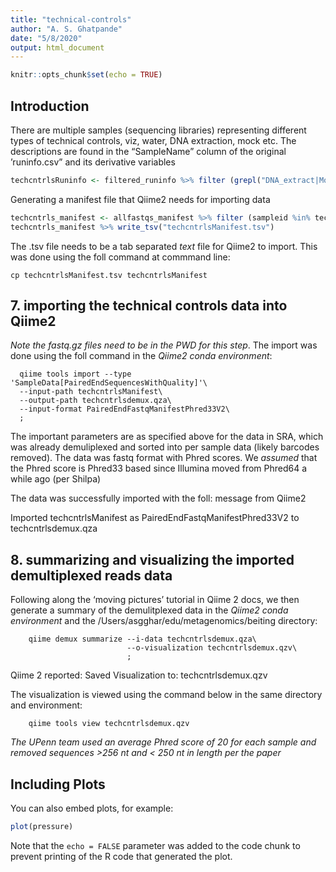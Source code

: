 ```yaml
---
title: "technical-controls"
author: "A. S. Ghatpande"
date: "5/8/2020"
output: html_document
---
```


```r
knitr::opts_chunk$set(echo = TRUE)
```

## Introduction

There are multiple samples (sequencing libraries) representing different types of technical controls, viz, water, DNA extraction, mock etc. The descriptions are found in the "SampleName" column of the original 'runinfo.csv" and its derivative variables 

```r
techcntrlsRuninfo <- filtered_runinfo %>% filter (grepl("DNA_extract|Mock|Water", SampleName))
```

Generating a manifest file that Qiime2 needs for importing data

```r
techcntrls_manifest <- allfastqs_manifest %>% filter (sampleid %in% techcntrlsRuninfo$Run)
techcntrls_manifest %>% write_tsv("techcntrlsManifest.tsv")
```

The .tsv file needs to be a tab separated *text* file for Qiime2 to import. This was done using the foll command at commmand line:

    cp techcntrlsManifest.tsv techcntrlsManifest
  
## 7. importing the technical controls data into Qiime2

  *Note the fastq.gz files need to be in the PWD for this step*. The import was done using the foll command in the *Qiime2 conda environment*:

      qiime tools import --type 'SampleData[PairedEndSequencesWithQuality]'\
      --input-path techcntrlsManifest\
      --output-path techcntrlsdemux.qza\
      --input-format PairedEndFastqManifestPhred33V2\
      ;

The important parameters are as specified above for the data in SRA, which was already demuliplexed and sorted into per sample data (likely barcodes removed). The data was fastq format with Phred scores. We *assumed* that the Phred score is Phred33 based since Illumina moved from Phred64 a while ago (per Shilpa)

The data was successfully imported with the foll: message from Qiime2

  Imported techcntrlsManifest as PairedEndFastqManifestPhred33V2 to techcntrlsdemux.qza



## 8. summarizing and visualizing the imported demultiplexed reads data

Following along the 'moving pictures' tutorial in Qiime 2 docs, we then generate a summary of the demulitplexed data in the *Qiime2 conda environment* and the /Users/asgghar/edu/metagenomics/beiting directory:

        qiime demux summarize --i-data techcntrlsdemux.qza\
                              --o-visualization techcntrlsdemux.qzv\
                              ;
    
Qiime 2 reported: Saved Visualization to: techcntrlsdemux.qzv

  The visualization is viewed using the command below in the same directory and environment:

        qiime tools view techcntrlsdemux.qzv

  *The UPenn team used an average Phred score of 20 for each sample and removed sequences >256 nt and < 250 nt in length per the paper*



## Including Plots

You can also embed plots, for example:

```r
plot(pressure)
```

Note that the `echo = FALSE` parameter was added to the code chunk to prevent printing of the R code that generated the plot.
